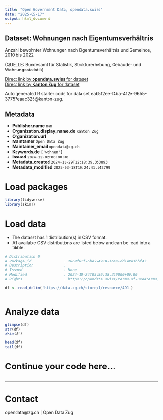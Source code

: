 ```yaml
---
title: "Open Government Data, opendata.swiss"
date: "2025-05-17"
output: html_document
---
```


## Dataset: Wohnungen nach Eigentumsverhältnis

Anzahl bewohnter Wohnungen nach Eigentumsverhältnis und Gemeinde, 2010 bis 2022.						

(QUELLE: Bundesamt für Statistik, Strukturerhebung, Gebäude- und Wohnungsstatistik)

[Direct link by **opendata.swiss** for dataset](https://opendata.swiss/de/dataset/wohnungen-nach-eigentumsverhaltnis)<br>
[Direct link by **Kanton Zug** for dataset](https://www.zg.ch/behoerden/gesundheitsdirektion/statistikfachstelle/themen/09bau-und-wohnungswesen/wohnungen-2)

Auto generated R starter code for data set eab5f2ee-f4ba-412e-9655-37757eaac325@kanton-zug.

## Metadata

- **Publisher.name** `nan`
- **Organization.display_name.de** `Kanton Zug`
- **Organization.url** ``
- **Maintainer** `Open Data Zug`
- **Maintainer_email** `opendata@zg.ch`
- **Keywords.de** `['wohnen']`
- **Issued** `2024-12-02T00:00:00`
- **Metadata_created** `2024-11-29T12:18:39.353893`
- **Metadata_modified** `2025-03-18T10:24:41.142799`


# Load packages

```r

library(tidyverse)
library(skimr)

```

# Load data

-   The dataset has 1 distribution(s) in CSV format.
-   All available CSV distributions are listed below and can be read into a tibble.

```r

# Distribution 0
# Package_id               : 2868f81f-6be2-4919-a644-dd1e8e3bbf43
# Description              : 
# Issued                   : None
# Modified                 : 2024-10-24T05:59:38.349000+00:00
# Rights                   : https://opendata.swiss/terms-of-use#terms_open

df <- read_delim('https://data.zg.ch/store/1/resource/491')



```

# Analyze data

```r

glimpse(df)
str(df)
skim(df)

head(df)
tail(df)

```

# Continue your code here...

```r

```

------------------------------------------------------------------------

# Contact

opendata@zg.ch | Open Data Zug
